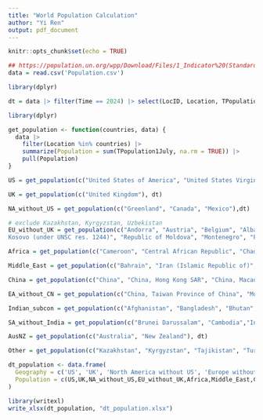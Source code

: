 ```yaml
---
title: "World Population Calculation"
author: "Yi Ren"
output: pdf_document
---
```


```r
knitr::opts_chunk$set(echo = TRUE)
```

```r
## https://population.un.org/wpp/Download/Files/1_Indicator%20(Standard)/CSV_FILES/WPP2024_Demographic_Indicators_Medium.csv.gz
data = read.csv('Population.csv')
```

```r
library(dplyr)

dt = data |> filter(Time == 2024) |> select(LocID, Location, TPopulation1Jan, TPopulation1July)

library(dplyr)

get_population <- function(countries, data) {
  data |> 
    filter(Location %in% countries) |> 
    summarize(Population = sum(TPopulation1July, na.rm = TRUE)) |> 
    pull(Population)
}
```

```r
US = get_population(c("United States of America", "United States Virgin Islands", "Puerto Rico"), dt)

UK = get_population(c("United Kingdom"), dt)

NA_without_US = get_population(c("Greenland", "Canada", "Mexico"),dt)

# exclude Kazakhstan, Kyrgyzstan, Uzbekistan
EU_without_UK = get_population(c("Andorra", "Austria", "Belgium", "Albania", "Estonia", "Latvia", "Lithuania", "Bosnia and Herzegovina", "Bulgaria", "Croatia", "Czechia", "Hungary", "	
Kosovo (under UNSC res. 1244)", "Republic of Moldova", "Montenegro", "Poland", "Belarus", "North Macedonia", "Romania", "Serbia", "Slovakia", "Slovenia", "Ukraine", "France", "Germany", "Gibraltar", "Greece", "Liechtenstein", "Luxembourg", "Cyprus", "Malta", "Monaco", "Netherlands (and dependencies)", "Portugal", "San Marino", "Ireland", "Italy", "Denmark", "Finland", "Iceland", "Norway", "Sweden", "Spain", "Switzerland", "Armenia", "Azerbaijan", "Georgia", "Vatican City", "Russian Federation"),dt)

Africa = get_population(c("Cameroon", "Central African Republic", "Chad", "Congo", "Democratic Republic of the Congo", "Equatorial Guinea", "Gabon", "Rwanda", "Sao Tome and Principe", "Burundi", "Comoros", "Djibouti", "Eritrea", "Ethiopia", "Kenya", "Madagascar", "Seychelles", "Somalia", "South Sudan", "Sudan", "United Republic of Tanzania", "Uganda", "Angola", "Botswana", "Eswatini", "Lesotho", "Malawi", "Mozambique", "Namibia", "South Africa", "Zambia", "Zimbabwe", "Benin", "Burkina Faso", "Cabo Verde", "Côte d'Ivoire", "Gambia", "Ghana", "Guinea", "Guinea-Bissau", "Liberia", "Mali", "Mauritania", "Niger", "Nigeria", "Senegal", "Sierra Leone", "Togo", "Algeria", "Egypt", "Libya", "Morocco", "Tunisia"), dt)

Middle_East = get_population(c("Bahrain", "Iran (Islamic Republic of)", "Iraq", "Israel", "Jordan", "Kuwait", "Lebanon", "Oman", "Qatar", "Saudi Arabia", "Syrian Arab Republic", "Türkiye", "United Arab Emirates", "Yemen"),dt)

China = get_population(c("China", "China, Hong Kong SAR", "China, Macao SAR"), dt)

EA_without_CN = get_population(c("China, Taiwan Province of China", "Mongolia", "Republic of Korea", "Japan", "Dem. People's Republic of Korea"), dt)

Indian_subcon = get_population(c("Afghanistan", "Bangladesh", "Bhutan", "India", "Maldives", "Nepal", "Pakistan", "Sri Lanka"), dt)

SA_without_India = get_population(c("Brunei Darussalam", "Cambodia","Indonesia", "Lao People's Democratic Republic", "Malaysia","Myanmar", "Philippines", "Singapore", "Thailand", "Timor-Leste", "Viet Nam"), dt)

AusNZ = get_population(c("Australia", "New Zealand"), dt)

Other = get_population(c("Kazakhstan", "Kyrgyzstan", "Tajikistan", "Turkmenistan", "Uzbekistan", "Argentina", "Bolivia (Plurinational State of)", "Brazil", "Chile", "Colombia", "Ecuador", "French Guiana", "Guyana", "Paraguay", "Peru", "Suriname", "Uruguay", "Venezuela (Bolivarian Republic of)", "Belize", "Costa Rica", "El Salvador", "Guatemala", "Honduras", "Nicaragua", "Panama" , "Aruba", "Curaçao", "Sint Maarten (Dutch part)", "Antigua and Barbuda", "Bahamas", "Barbados", "British Virgin Islands", "Cuba", "Dominica", "Dominican Republic", "Grenada", "Guadeloupe", "Haiti", "Jamaica", "Martinique", "Saint Kitts and Nevis", "Saint Lucia", "Saint Vincent and the Grenadines", "Trinidad and Tobago", "Fiji", "New Caledonia", "Papua New Guinea", "Vanuatu", "Guam", "Palau","Tonga", "American Samoa", "Samoa"), dt)

```

```r
dt_population <- data.frame(
  Geography = c('US', 'UK', 'North America without US', 'Europe without UK', 'Africa', 'Middle East', 'China', 'East Asia without China', 'Indian subcontinent', 'South Asia without the Indian subcontinent', 'Aus-NZ', 'Other'), 
  Population = c(US,UK,NA_without_US,EU_without_UK,Africa,Middle_East,China,EA_without_CN,Indian_subcon,SA_without_India,AusNZ,Other)
)
```

```r
library(writexl)
write_xlsx(dt_population, "dt_population.xlsx")
```
